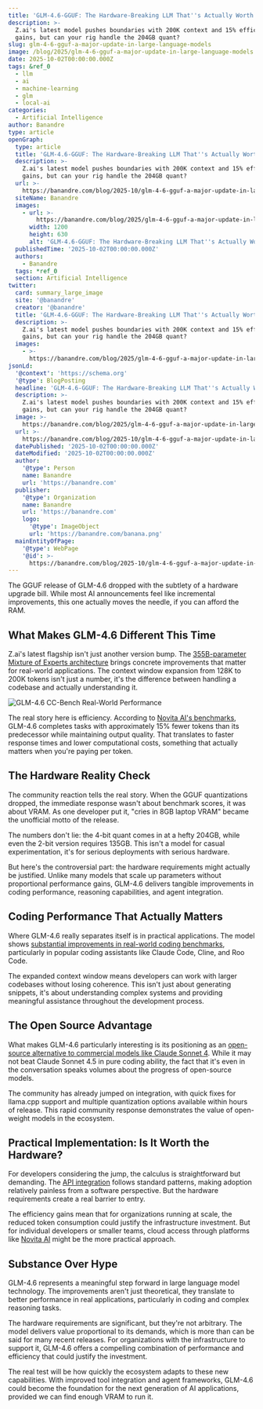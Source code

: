 ```yaml
---
title: 'GLM-4.6-GGUF: The Hardware-Breaking LLM That''s Actually Worth It'
description: >-
  Z.ai's latest model pushes boundaries with 200K context and 15% efficiency
  gains, but can your rig handle the 204GB quant?
slug: glm-4-6-gguf-a-major-update-in-large-language-models
image: /blog/2025/glm-4-6-gguf-a-major-update-in-large-language-models.webp
date: 2025-10-02T00:00:00.000Z
tags: &ref_0
  - llm
  - ai
  - machine-learning
  - glm
  - local-ai
categories:
  - Artificial Intelligence
author: Banandre
type: article
openGraph:
  type: article
  title: 'GLM-4.6-GGUF: The Hardware-Breaking LLM That''s Actually Worth It'
  description: >-
    Z.ai's latest model pushes boundaries with 200K context and 15% efficiency
    gains, but can your rig handle the 204GB quant?
  url: >-
    https://banandre.com/blog/2025-10/glm-4-6-gguf-a-major-update-in-large-language-models
  siteName: Banandre
  images:
    - url: >-
        https://banandre.com/blog/2025/glm-4-6-gguf-a-major-update-in-large-language-models.webp
      width: 1200
      height: 630
      alt: 'GLM-4.6-GGUF: The Hardware-Breaking LLM That''s Actually Worth It'
  publishedTime: '2025-10-02T00:00:00.000Z'
  authors:
    - Banandre
  tags: *ref_0
  section: Artificial Intelligence
twitter:
  card: summary_large_image
  site: '@banandre'
  creator: '@banandre'
  title: 'GLM-4.6-GGUF: The Hardware-Breaking LLM That''s Actually Worth It'
  description: >-
    Z.ai's latest model pushes boundaries with 200K context and 15% efficiency
    gains, but can your rig handle the 204GB quant?
  images:
    - >-
      https://banandre.com/blog/2025/glm-4-6-gguf-a-major-update-in-large-language-models.webp
jsonLd:
  '@context': 'https://schema.org'
  '@type': BlogPosting
  headline: 'GLM-4.6-GGUF: The Hardware-Breaking LLM That''s Actually Worth It'
  description: >-
    Z.ai's latest model pushes boundaries with 200K context and 15% efficiency
    gains, but can your rig handle the 204GB quant?
  image: >-
    https://banandre.com/blog/2025/glm-4-6-gguf-a-major-update-in-large-language-models.webp
  url: >-
    https://banandre.com/blog/2025-10/glm-4-6-gguf-a-major-update-in-large-language-models
  datePublished: '2025-10-02T00:00:00.000Z'
  dateModified: '2025-10-02T00:00:00.000Z'
  author:
    '@type': Person
    name: Banandre
    url: 'https://banandre.com'
  publisher:
    '@type': Organization
    name: Banandre
    url: 'https://banandre.com'
    logo:
      '@type': ImageObject
      url: 'https://banandre.com/banana.png'
  mainEntityOfPage:
    '@type': WebPage
    '@id': >-
      https://banandre.com/blog/2025-10/glm-4-6-gguf-a-major-update-in-large-language-models
---
```


The GGUF release of GLM-4.6 dropped with the subtlety of a hardware upgrade bill. While most AI announcements feel like incremental improvements, this one actually moves the needle, if you can afford the RAM.

## What Makes GLM-4.6 Different This Time

Z.ai's latest flagship isn't just another version bump. The [355B-parameter Mixture of Experts architecture](https://apidog.com/blog/glm-4-6-api/) brings concrete improvements that matter for real-world applications. The context window expansion from 128K to 200K tokens isn't just a number, it's the difference between handling a codebase and actually understanding it.

![GLM-4.6 CC-Bench Real-World Performance](/blog/2025/glm-46-gguf-a-major-update-in-large-language-models_glm-46-cc-bench-real-world-performance.png)

The real story here is efficiency. According to [Novita AI's benchmarks](https://blogs.novita.ai/glm-4-6-on-novita-ai/), GLM-4.6 completes tasks with approximately 15% fewer tokens than its predecessor while maintaining output quality. That translates to faster response times and lower computational costs, something that actually matters when you're paying per token.

## The Hardware Reality Check

The community reaction tells the real story. When the GGUF quantizations dropped, the immediate response wasn't about benchmark scores, it was about VRAM. As one developer put it, "cries in 8GB laptop VRAM" became the unofficial motto of the release.

The numbers don't lie: the 4-bit quant comes in at a hefty 204GB, while even the 2-bit version requires 135GB. This isn't a model for casual experimentation, it's for serious deployments with serious hardware.


But here's the controversial part: the hardware requirements might actually be justified. Unlike many models that scale up parameters without proportional performance gains, GLM-4.6 delivers tangible improvements in coding performance, reasoning capabilities, and agent integration.

## Coding Performance That Actually Matters

Where GLM-4.6 really separates itself is in practical applications. The model shows [substantial improvements in real-world coding benchmarks](https://www.scmp.com/tech/big-tech/article/3327512/chinas-zai-rolls-out-glm-46-latest-coding-challenge-anthropic-openai), particularly in popular coding assistants like Claude Code, Cline, and Roo Code.

The expanded context window means developers can work with larger codebases without losing coherence. This isn't just about generating snippets, it's about understanding complex systems and providing meaningful assistance throughout the development process.

## The Open Source Advantage

What makes GLM-4.6 particularly interesting is its positioning as an [open-source alternative to commercial models like Claude Sonnet 4](https://aiengineerguide.com/blog/z-ai-glm-4-6/). While it may not beat Claude Sonnet 4.5 in pure coding ability, the fact that it's even in the conversation speaks volumes about the progress of open-source models.

The community has already jumped on integration, with quick fixes for llama.cpp support and multiple quantization options available within hours of release. This rapid community response demonstrates the value of open-weight models in the ecosystem.

## Practical Implementation: Is It Worth the Hardware?

For developers considering the jump, the calculus is straightforward but demanding. The [API integration](https://apidog.com/blog/glm-4-6-api/) follows standard patterns, making adoption relatively painless from a software perspective. But the hardware requirements create a real barrier to entry.


The efficiency gains mean that for organizations running at scale, the reduced token consumption could justify the infrastructure investment. But for individual developers or smaller teams, cloud access through platforms like [Novita AI](https://blogs.novita.ai/glm-4-6-on-novita-ai/) might be the more practical approach.

## Substance Over Hype

GLM-4.6 represents a meaningful step forward in large language model technology. The improvements aren't just theoretical, they translate to better performance in real applications, particularly in coding and complex reasoning tasks.

The hardware requirements are significant, but they're not arbitrary. The model delivers value proportional to its demands, which is more than can be said for many recent releases. For organizations with the infrastructure to support it, GLM-4.6 offers a compelling combination of performance and efficiency that could justify the investment.

The real test will be how quickly the ecosystem adapts to these new capabilities. With improved tool integration and agent frameworks, GLM-4.6 could become the foundation for the next generation of AI applications, provided we can find enough VRAM to run it.

